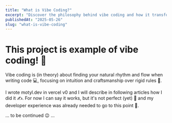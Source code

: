 ```yaml
---
title: "What is Vibe Coding?"
excerpt: "Discover the philosophy behind vibe coding and how it transforms the way we approach software development."
publishedAt: "2025-05-26"
slug: "what-is-vibe-coding"
---
```


# This project is example of vibe coding! :rocket:

Vibe coding is (in theory) about finding your natural rhythm and flow when writing code :computer:, focusing on intuition and craftsmanship over rigid rules :art:.

I wrote motyl.dev in vercel v0 and I will describe in following articles how I did it :writing_hand:. For now I can say it works, but it's not perfect (yet) :construction: and my developer experience was already needed to go to this point :muscle:.

... to be continued :wink: ...
